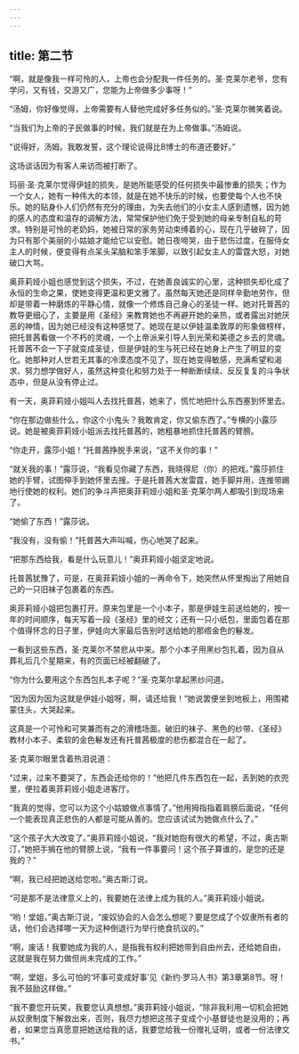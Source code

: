 ```yaml
---
---
---
```

title: 第二节
---




“啊，就是像我一样可怜的人，上帝也会分配我一件任务的。圣·克莱尔老爷，您有学问，又有钱，交游又广，您能为上帝做多少事呀！”

“汤姆，你好像觉得，上帝需要有人替他完成好多任务似的。”圣·克莱尔微笑着说。

“当我们为上帝的子民做事的时候，我们就是在为上帝做事。”汤姆说。

“说得好，汤姆。我敢发誓，这个理论说得比B博士的布道还要好。”

这场谈话因为有客人来访而被打断了。

玛丽·圣·克莱尔觉得伊娃的损失，是她所能感受的任何损失中最惨重的损失；作为一个女人，她有一种伟大的本领，就是在她不快乐的时候，也要使每个人也不快乐。她的贴身仆人们仍然有充分的理由，为失去他们的小女主人感到遗憾，因为她的感人的态度和温存的调解方法，常常保护他们免于受到她的母亲专制自私的苛求。特别是可怜的老奶妈，她被日常的家务劳动束缚着的心，现在几乎破碎了，因为只有那个美丽的小姑娘才能给它以安慰。她日夜啼哭，由于悲伤过度，在服侍女主人的时候，便变得有点呆头呆脑和笨手笨脚，以致引起女主人的雷霆大怒，对她破口大骂。

奥菲莉娅小姐也感觉到这个损失，不过，在她善良诚实的心里，这种损失却化成了永恒的生命之果，使她变得更温和更文雅了。虽然每天她还是同样辛勤地劳作，但却是带着一种磨炼的平静心情，就像一个修炼自己身心的圣徒一样。她对托普茜的教导更细心了，主要是用《圣经》来教育她也不再避开她的亲热，或者露出对她厌恶的神情，因为她已经没有这种感觉了。她现在是以伊娃温柔敦厚的形象做榜样，把托普茜看做一个不朽的灵魂，一个上帝派来引导人到光荣和美德之乡去的灵魂。托普茜不会一下子就变成圣徒，但是伊娃的生与死已经在她身上产生了明显的变化。她那种对人世若无其事的冷漠态度不见了，现在她变得敏感，充满希望和渴求、努力想学做好人，虽然这种变化和努力处于一种断断续续、反反复复的斗争状态中，但是从没有停止过。

有一天，奥菲莉娅小姐叫人去找托普茜，她来了，慌忙地把什么东西塞到怀里去。

“你在那边做些什么，你这个小鬼头？我敢肯定，你又偷东西了。”专横的小露莎说。她是被奥菲莉娅小姐派去找托普茜的，她粗暴地抓住托普茜的臂膀。

“你走开，露莎小姐！”托普茜挣脱手来说，“这不关你的事！”

“就关我的事！”露莎说，“我看见你藏了东西，我晓得尼（你）的把戏。”露莎抓住她的手臂，试图伸手到她怀里去搜。于是托普茜大发雷霆，她手脚并用，连推带踢地行使她的权利。她们的争斗声把奥菲莉娅小姐和圣·克莱尔两人都吸引到现场来了。

“她偷了东西！”露莎说。

“我没有，没有偷！”托普茜大声叫喊，伤心地哭了起来。

“把那东西给我，看是什么玩意儿！”奥菲莉娅小姐坚定地说。

托普茜犹豫了，可是，在奥菲莉娅小姐的一再命令下，她突然从怀里掏出了用她自己的一只旧袜子包裹着的东西。

奥菲莉娅小姐把包裹打开。原来包里是一个小本子，那是伊娃生前送给她的，按一年的时间顺序，每天写着一段《圣经》里的经文；还有一只小纸包，里面包着在那个值得怀念的日子里，伊娃向大家最后告别时送给她的那绺金色的鬈发。

一看到这些东西，圣·克莱尔不禁悲从中来。那个小本子用黑纱包扎着，因为自从葬礼后几个星期来，有的页面已经被翻破了。

“你为什么要用这个东西包扎本子呢？”圣·克莱尔拿起黑纱问道。

“因为因为因为这就是伊娃小姐呀，啊，请还给我！”她说罢便坐到地板上，用围裙蒙住头，大哭起来。

这真是一个可怜和可笑兼而有之的滑稽场面。破旧的袜子、黑色的纱带、《圣经》教材小本子、柔软的金色鬈发还有托普茜极度的悲伤都混合在一起了。

圣·克莱尔眼里含着热泪说道：

“过来，过来不要哭了，东西会还给你的！”他把几件东西包在一起，丢到她的衣兜里，便拉着奥菲莉娅小姐走进客厅。

“我真的觉得，您可以为这个小姑娘做点事情了。”他用拇指指着肩膀后面说，“任何一个能表现真正悲伤的人都是可能从善的。您应该试试为她做点什么了。”

“这个孩子大大改变了。”奥菲莉娅小姐说，“我对她抱有很大的希望，不过，奥古斯汀，”她把手搁在他的臂膀上说，“我有一件事要问！这个孩子算谁的，是您的还是我的？”

“啊，我已经把她送给您啦。”奥古斯汀说。

“可是那不是法律意义上的，我要她在法律上成为我的人。”奥菲莉娅小姐说。

“哟！堂姐，”奥古斯汀说，“废奴协会的人会怎么想呢？要是您成了个奴隶所有者的话，他们会选择哪一天为这种倒退行为举行绝食抗议的。”

“啊，废话！我要她成为我的人，是指我有权利把她带到自由州去，还给她自由，这就是我在努力做但尚未完成的工作。”

“啊，堂姐，多么可怕的‘坏事可变成好事’见《新约·罗马人书》第3章第8节。呀！我不鼓励这样做。”

“我不要您开玩笑，我要您认真想想。”奥菲莉娅小姐说，“除非我利用一切机会把她从奴隶制度下解救出来，否则，我尽力想把这孩子变成个小基督徒也是没用的；再者，如果您当真愿意把她送给我的话，我要您给我一份赠礼证明，或者一份法律文书。”
